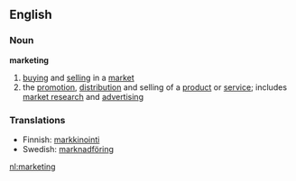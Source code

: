 ==English==
===Noun===
{{wikipedia}}
'''marketing'''
# [[buying]] and [[selling]] in a [[market]]
# the [[promotion]], [[distribution]] and selling of a [[product]] or [[service]]; includes [[market research]] and [[advertising]]

===Translations===
*Finnish: [[markkinointi]]
*Swedish: [[marknadföring]]

[[nl:marketing]]